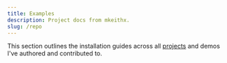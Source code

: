 ```yaml
---
title: Examples
description: Project docs from mkeithx.
slug: /repo
---
```






<!-- <KitiplexLogo  className="logoBadge" /> -->

This section outlines the installation guides across all [projects](/projects) and demos I've authored and contributed to.



<DocCardList />

<!-- 

<BrowserWindow>

Basic knowledge of the following languages is assumed

[![Python](https://skillicons.dev/icons?i=python)](https://www.python.org/downloads/)
[![Js](https://skillicons.dev/icons?i=javascript)](https://git-scm.com/downloads)
[![Git](https://skillicons.dev/icons?i=git)](https://git-scm.com/downloads)


<Tabs>
<TabItem value="py" label="Python">

```py
def say_hello():
    print("Hello, World!")

say_hello()
```

</TabItem>
<TabItem value="js" label="JavaScript">

```js
function helloWorld() {
  console.log('Hello, world!');
}
```

</TabItem>
<TabItem value="git" label="Git">

```bash
git add --all
git commit -m "I know Git a lot"
git push -u origin main
```

</TabItem>


</Tabs>


</BrowserWindow>




 -->
